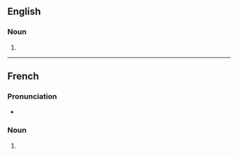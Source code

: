 ==English==

===Noun===
{{head|en|noun form}}

# {{plural of|en|arriviste}}

----

==French==

===Pronunciation===
* {{audio|fr|LL-Q150 (fra)-WikiLucas00-arrivistes.wav|Audio}}

===Noun===
{{head|fr|noun form|g=m-p|g2=f-p}}

# {{plural of|fr|arriviste}}